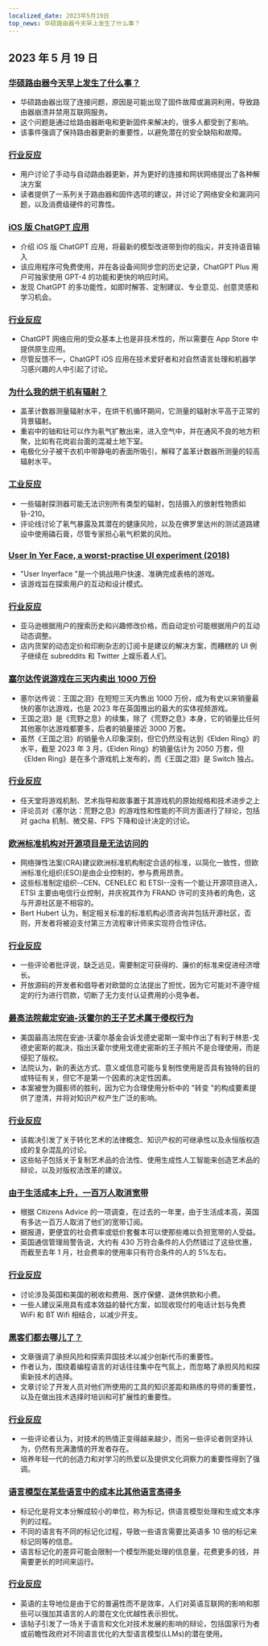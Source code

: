 ```yaml
---
localized_date: 2023年5月19日
top_news: 华硕路由器今天早上发生了什么事？
---
```


## 2023 年 5 月 19 日

### [华硕路由器今天早上发生了什么事？](https://www.downtowndougbrown.com/2023/05/what-happened-with-asus-routers-this-morning/)

- 华硕路由器出现了连接问题，原因是可能出现了固件故障或漏洞利用，导致路由器崩溃并禁用互联网服务。
- 这个问题是通过给路由器断电和更新固件来解决的，很多人都受到了影响。
- 该事件强调了保持路由器更新的重要性，以避免潜在的安全缺陷和故障。

### [行业反应](http://news.ycombinator.com/item?id=35983866)

- 用户讨论了手动与自动路由器更新，并为更好的连接和网状网络提出了各种解决方案
- 读者提供了一系列关于路由器和固件选项的建议，并讨论了网络安全和漏洞问题，以及消费级硬件的可靠性。

### [iOS 版 ChatGPT 应用](https://openai.com/blog/introducing-the-chatgpt-app-for-ios)

- 介绍 iOS 版 ChatGPT 应用，将最新的模型改进带到你的指尖，并支持语音输入
- 该应用程序可免费使用，并在各设备间同步您的历史记录，ChatGPT Plus 用户可独家使用 GPT-4 的功能和更快的响应时间。
- 发现 ChatGPT 的多功能性，如即时解答、定制建议、专业意见、创意灵感和学习机会。

### [行业反应](http://news.ycombinator.com/item?id=35990552)

- ChatGPT 网络应用的受众基本上也是非技术性的，所以需要在 App Store 中提供原生应用。
- 尽管反馈不一，ChatGPT iOS 应用在技术爱好者和对自然语言处理和机器学习感兴趣的人中引起了讨论。

### [为什么我的烘干机有辐射？](https://physics.stackexchange.com/questions/764460/why-is-my-dryer-radioactive)

- 盖革计数器测量辐射水平，在烘干机循环期间，它测量的辐射水平高于正常的背景辐射。
- 重岩中的铀和钍可以作为氡气扩散出来，进入空气中，并在通风不良的地方积聚，比如有花岗岩台面的混凝土地下室。
- 电极化分子被干衣机中带静电的表面所吸引，解释了盖革计数器所测量的较高辐射水平。

### [工业反应](http://news.ycombinator.com/item?id=35990858)

- 一些辐射探测器可能无法识别所有类型的辐射，包括摄入的放射性物质如钋-210。
- 评论线讨论了氡气暴露及其潜在的健康风险，以及在佛罗里达州的测试道路建设中使用磷石膏，尽管专家担心氡气积累的风险。

### [User In Yer Face, a worst-practise UI experiment (2018)](https://userinyerface.com/)

- "User Inyerface "是一个挑战用户快速、准确完成表格的游戏。
- 该游戏旨在探索用户的互动和设计模式。

### [行业反应](http://news.ycombinator.com/item?id=35985240)

- 亚马逊根据用户的搜索历史和兴趣修改价格，而自动定价可能根据用户的互动动态调整。
- 店内货架的动态定价和印刷杂志的订阅卡是建议的解决方案，而糟糕的 UI 例子继续在 subreddits 和 Twitter 上娱乐着人们。

### [塞尔达传说游戏在三天内卖出 1000 万份](https://finance.yahoo.com/news/legend-zelda-game-sells-10-172603983.html)

- 塞尔达传说：王国之泪》在短短三天内售出 1000 万份，成为有史以来销量最快的塞尔达游戏，也是 2023 年在英国推出的最大的实体视频游戏。
- 王国之泪》是《荒野之息》的续集，除了《荒野之息》本身，它的销量比任何其他塞尔达游戏都要多，后者的销量接近 3000 万套。
- 虽然《王国之泪》的销量令人印象深刻，但它仍然没有达到《Elden Ring》的水平，截至 2023 年 3 月，《Elden Ring》的销量估计为 2050 万套，但《Elden Ring》是在多个游戏机上发布的，而《王国之泪》是 Switch 独占。

### [行业反应](http://news.ycombinator.com/item?id=35986956)

- 任天堂将游戏机制、艺术指导和故事置于其游戏机的原始规格和技术进步之上
- 评论员对《塞尔达：荒野之息》的游戏性和性能的不同方面进行了辩论，包括对 gacha 机制、微交易、FPS 下降和设计决定的讨论。

### [欧洲标准机构对开源项目是无法访问的](https://blog.opensource.org/another-issue-with-the-cyber-resilience-act-european-standards-bodies-are-inaccessible-to-open-source-projects/)

- 网络弹性法案(CRA)建议欧洲标准机构制定合适的标准，以简化一致性，但欧洲标准化组织(ESO)是由企业控制的，参与费用昂贵。
- 这些标准制定组织--CEN、CENELEC 和 ETSI--没有一个能让开源项目进入，ETSI 主要由电信行业控制，并庆祝其作为 FRAND 许可的支持者的角色，这与开源社区是不相容的。
- Bert Hubert 认为，制定相关标准的标准机构必须咨询并包括开源社区，否则，开发者将被迫支付第三方流程审计师来实现符合性评估。

### [行业反应](http://news.ycombinator.com/item?id=35985590)

- 一些评论者批评说，缺乏远见，需要制定可获得的、廉价的标准来促进经济增长。
- 开放源码的开发者和倡导者对欧盟的立法提出了担忧，因为它可能对不遵守规定的行为进行罚款，切断了无力支付认证费用的小竞争者。

### [最高法院裁定安迪-沃霍尔的王子艺术属于侵权行为](https://petapixel.com/2023/05/18/supreme-court-rules-andy-warhols-prince-art-is-copyright-infringement/)

- 美国最高法院在安迪-沃霍尔基金会诉戈德史密斯一案中作出了有利于林恩-戈德史密斯的裁决，指出沃霍尔使用戈德史密斯的王子照片不是合理使用，而是侵犯了版权。
- 法院认为，新的表达方式、意义或信息可能与复制性使用是否具有独特的目的或特征有关，但它不是第一个因素的决定性因素。
- 本案被誉为摄影师的胜利，因为它为合理使用分析中的 "转变 "的构成要素提供了澄清，并将对知识产权产生广泛的影响。

### [行业反应](http://news.ycombinator.com/item?id=35991725)

- 该裁决引发了关于转化艺术的法律概念、知识产权的可继承性以及永恒版权造成的复杂混乱的讨论。
- 这些帖子包括关于复制艺术品的合法性、使用生成性人工智能来创造艺术品的辩论，以及对版权法改革的建议。

### [由于生活成本上升，一百万人取消宽带](https://www.bbc.com/news/technology-65622403)

- 根据 Citizens Advice 的一项调查，在过去的一年里，由于生活成本高，英国有多达一百万人取消了他们的宽带订阅。
- 据报道，更便宜的社会费率或低价套餐本可以使那些难以负担宽带的人受益。
- 英国通信管理局警告说，大约有 430 万符合条件的人仍然错过了这些优惠，而截至去年 1 月，社会费率的使用率只有符合条件的人的 5%左右。

### [行业反应](http://news.ycombinator.com/item?id=35984928)

- 讨论涉及英国和美国的税收和费用、医疗保健、退休供款和小费。
- 一些人建议采用具有成本效益的替代方案，如现收现付的电话计划与免费 WiFi 和 BT Wifi 相结合，以减少开支。

### [黑客们都去哪儿了？](https://morepablo.com/2023/05/where-have-all-the-hackers-gone.html)

- 文章强调了承担风险和探索异国技术以减少创新代币的重要性。
- 作者认为，围绕着编程语言的对话往往集中在气氛上，而忽略了承担风险和探索新技术的选择。
- 文章讨论了开发人员对他们所使用的工具的知识差距和熟练的导师的重要性，以及在做出技术选择时培训和可扩展性的重要性。

### [行业反应](http://news.ycombinator.com/item?id=35986270)

- 一些评论者认为，对技术的热情正变得越来越少，而另一些评论者则坚持认为，仍然有充满激情的开发者存在。
- 培养年轻一代的创造力和对学习的热爱以及提供文化洞察力的重要性得到了强调。

### [语言模型在某些语言中的成本比其他语言高得多](https://blog.yenniejun.com/p/all-languages-are-not-created-tokenized)

- 标记化是将文本分解成较小的单位，称为标记，供语言模型处理和生成文本序列的过程。
- 不同的语言有不同的标记化过程，导致一些语言需要比英语多 10 倍的标记来标记同等的信息。
- 语言标记化的差异可能会限制一个模型所能处理的信息量，花费更多的钱，并需要更长的时间来运行。

### [行业反应](http://news.ycombinator.com/item?id=35983707)

- 英语的主导地位是由于它的普遍性而不是效率，人们对英语互联网的影响和那些可以强加其语言的人的潜在文化优越性表示担忧。
- 该帖子引发了一场关于语言和文化对技术发展的影响的辩论，包括国家行为者或前瞻性政府对不同语言优化的大型语言模型(LLMs)的潜在使用。
